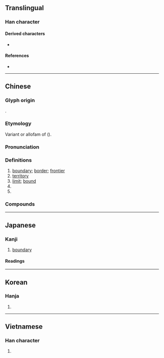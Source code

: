 {{character info}}
==Translingual==

===Han character===
{{Han char|rn=102|rad=田|as=14|sn=19|four=11116|canj=NGMWM|ids=⿰⿹弓土畺}}

====Derived characters====
* {{l|mul|[[𧅁]]}}

====References====
* {{Han ref|kx=0766.330|dkj=21961|dj=1177.050|hdz=42554.050|uh=7586|ud=30086|bh=C3A6|bd=50086}}

----

==Chinese==
{{zh-forms|alt=畺,畕,壃,疅}}

===Glyph origin===
{{Han etym}}
{{Han compound|土|彊|c1=s|c2=p|t1=earth|ls=psc}}.

===Etymology===
Variant or allofam of {{och-l|境|boundary}} ({{zh-ref|Schuessler, 2007}}).

===Pronunciation===
{{zh-pron
|m=jiāng
|c=goeng1
|mn=xm,qz,tw:kiong/xm,zz,twv:kiang
|mn-t=giang1
|mc=y
|oc=y
|ma=
|cat=n,pn
}}

===Definitions===
{{zh-hanzi}}

# [[boundary]]; [[border]]; [[frontier]]
# [[territory]]
# [[limit]]; [[bound]]
# {{zh-short|新疆}}
# {{surname|zh}}

===Compounds===
{{zh-der|新疆|封疆|列土分疆|列土封疆|回疆|疆土|疆徼|疆宇|拓土開疆|福壽無疆|海疆|疆域|疆臣|無疆之休|萬壽無疆|疆界|疆理|疆場|捐軀疆場|無疆|疆吏|疆埸|新疆回變|邊疆民族|邊疆舞|邊疆|開疆|苗疆|阿塞拜疆}}

----

==Japanese==

===Kanji===
{{ja-kanji|grade=|rs=田14}}

# [[boundary]]

====Readings====
{{ja-readings
|goon=こう
|kanon=きょう
|kun=さかい-
|nanori=つよし}}

----

==Korean==

===Hanja===
{{ko-hanja|hangeul=강|eumhun=|rv=gang|mr=kang|y=kang}}

# {{rfdef|ko|sort=田14}}

----

==Vietnamese==

===Han character===
{{vi-hantu|[[cưng]], [[câng]], [[cương]]|rs=田14}}

# {{rfdef|vi|sort=田14}}